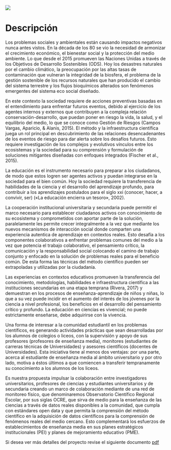 
> 

![](image/ocre.png)

> 

# Descripción
Los problemas sociales y ambientales están causando impactos negativos nunca antes vistos. En la década de los 80 se vio la necesidad de armonizar el crecimiento económico, el bienestar social y la protección del medio ambiente. Lo que desde el 2015 promueven las Naciones Unidas a través de los Objetivos de Desarrollo Sostenibles (ODS). Hoy los desastres naturales por el cambio climático, la preocupación por las altas tasas de contaminación que vulneran la
integridad de la biosfera, el problema de la gestión sostenible de los recursos naturales que han producido el cambio del sistema terrestre y los flujos bioquímicos alterados son fenómenos emergentes del sistema eco social diseñado.

En este contexto la sociedad requiere de acciones preventivas basadas en el entendimiento para enfrentar futuros eventos, debido al ejercicio de los agentes internos y externos que contribuyen a la compleja relación conservación-desarrollo, que puedan poner en riesgo la vida, la salud, y el equilibrio del medio, lo que se conoce como Gestión de Riesgos (Campos Vargas, Aparicio, & Alanis, 2015). El método y la infraestructura científica juega un rol principal en descubrimiento de las relaciones desencadenantes de los eventos de riesgo para dar alerta sobre los desafíos futuros. Esto requiere investigación de los complejos y evolutivos vínculos entre los ecosistemas y la sociedad para su comprensión y formulación de soluciones mitigantes diseñadas con enfoques integrados (Fischer et al., 2015).

La educación es el instrumento necesario para preparar a los ciudadanos, de modo que estos logren ser agentes activos y puedan integrarse en la sociedad para el bien común. Hoy la sociedad requiere la transferencia de habilidades de la ciencia y el desarrollo del aprendizaje profundo, para contribuir a los aprendizajes postulados para el siglo xxi (conocer, hacer, a convivir, ser) («La educación encierra un tesoro», 2002).

La cooperación institucional universitaria y secundaria puede permitir el marco necesario para establecer ciudadanos activos con conocimiento de su ecosistema y comprometidos con aportar parte de la solución, paralelamente les permite crecer integralmente a la vez que mediante los nuevos mecanismos de interacción social donde comparten una
experiencia autentica de aprendizaje en contextos reales. Esto desafía a los componentes colaborativos a enfrentar problemas comunes del medio a la vez que potencia el trabajo colaborativo, el pensamiento crítico, la comunicación y la responsabilidad social colocando el camino de trabajo conjunto y enfocado en la solución de problemas reales para el beneficio común. De esta forma las técnicas del método científico pueden ser extrapoladas y utilizadas por la ciudadanía.

Las experiencias en contextos educativos promueven la transferencia del conocimiento, metodologías, habilidades e infraestructura científica a las instituciones secundarias en una etapa temprana (Rivera, 2017) y demuestran en los procesos de enseñanza-aprendizaje de niños y niñas, lo que a su vez puede incidir en el aumento del interés de los jóvenes por la ciencia a nivel profesional, los beneficios en el desarrollo del pensamiento crítico y profundo. La
educación en ciencias es vivencial; no puede estrictamente enseñarse, debe adquirirse con la vivencia.

Una forma de interesar a la comunidad estudiantil en los problemas científicos, es generando actividades prácticas que sean desarrolladas por los alumnos de colegios o liceos, con la supervisión y apoyo de sus profesores (profesores de enseñanza media), monitores (estudiantes de carreras técnicas de Universidades) y asesores científicos (docentes de Universidades). Esta iniciativa tiene al menos dos ventajas: por una parte, acerca al estudiante de enseñanza media al ámbito universitario y por otro lado, motiva a éstos últimos a que comiencen a transferir tempranamente su conocimiento a los alumnos de los liceos.

Es nuestra propuesta impulsar la colaboración entre investigadores universitarios, profesores de ciencias y estudiantes universitarios y de secundaria creando un marco de colaboración mediante de una red de monitoreo físico, que denominaremos Observatorio Científico Regional Escolar, por sus siglas OCRE, que sirva de medio para la enseñanza de las ciencias a través de datos reales disponibles a la comunidad, que cumpla con estándares
open data y que permita la comprensión del método científico en la adquisición de datos científicos para la comprensión de fenómenos reales del medio cercano. Esto complementará los esfuerzos de establecimientos de enseñanza media en sus planes estratégicos institucionales (PEI) y planes de mejoramiento educativo (PME).

Si desea ver más detalles del proyecto revise el siguiente documento [pdf](descripcion/descripcionProyecto.pdf)

